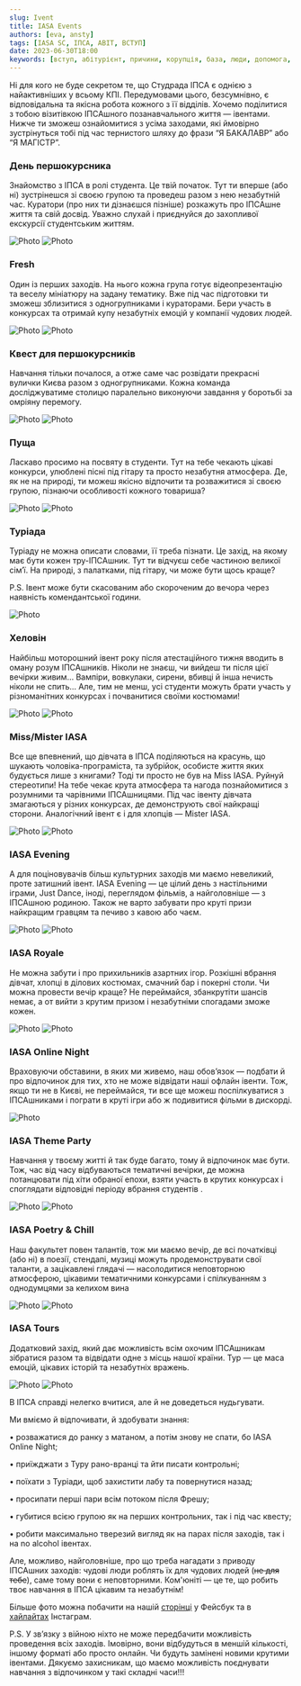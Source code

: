 ```yaml
---
slug: Ivent
title: IASA Events
authors: [eva, ansty]
tags: [IASA SC, ІПСА, ABIT, ВСТУП]
date: 2023-06-30T18:00
keywords: [вступ, абітурієнт, причини, корупція, база, люди, допомога, дедлайн, знання, Студрада, робота, можливості]
---
```


Ні для кого не буде секретом те, що Студрада ІПСА є однією з найактивніших у всьому КПІ. Передумовами цього, безсумнівно, є відповідальна та якісна робота кожного з її відділів. Хочемо поділитися з тобою візитівкою ІПСАшного позанавчального життя — івентами. Нижче ти зможеш ознайомитися з усіма заходами, які ймовірно зустрінуться тобі під час тернистого шляху до фрази “Я БАКАЛАВР” або “Я МАГІСТР”. 

### День першокурсника

Знайомство з ІПСА в ролі студента. Це твій початок. Тут ти вперше (або ні) зустрінешся зі своєю групою та проведеш разом з нею незабутній час. Куратори (про них ти дізнаєшся пізніше) розкажуть про ІПСАшне життя та свій досвід. Уважно слухай і приєднуйся до захопливої екскурсії студентським життям.

![Photo](./first1.jpg)
![Photo](./first2.jpg)

### Fresh

Один із перших заходів. На нього кожна група готує відеопрезентацію та веселу мініатюру на задану тематику. Вже під час підготовки ти зможеш зблизитися з одногрупниками і кураторами. Бери участь в конкурсах та отримай купу незабутніх емоцій у компанії чудових людей.

![Photo](./two-fresh.jpg)
![Photo](./two-fresh.jpg)

### Квест для першокурсників

Навчання тільки почалося, а отже саме час розвідати прекрасні вулички Києва разом з одногрупниками. Кожна команда досліджуватиме столицю паралельно виконуючи завдання у боротьбі за омріяну перемогу.

![Photo](./three-kvest.jpg)
![Photo](./three-kvest2.jpg)

### Пуща

Ласкаво просимо на посвяту в студенти. Тут на тебе чекають цікаві конкурси, улюблені пісні під гітару та просто незабутня атмосфера. Де, як не на природі, ти можеш якісно відпочити та розважитися зі своєю групою, пізнаючи особливості кожного товариша?

![Photo](./four-pych.jpg)
![Photo](./four-pych2.jpg)

### Туріада

Туріаду не можна описати словами, її треба пізнати. Це захід, на якому має бути кожен тру-ІПСАшник. Тут ти відчуєш себе частиною великої сім’ї. На природі, з палатками, під гітару, чи може бути щось краще?

P.S. Івент може бути скасованим або скороченим до вечора через наявність комендантської години.

![Photo](./five-tyriada.jpg)

### Хеловін 

Найбільш моторошний івент року після атестаційного тижня вводить в оману розум ІПСАшників. Ніколи не знаєш, чи вийдеш ти після цієї вечірки живим… Вампіри, вовкулаки, сирени, вбивці й інша нечисть ніколи не спить… Але, тим не менш, усі студенти можуть брати участь у різноманітних конкурсах і почванитися своїми костюмами!

![Photo](./six-helovin.jpg)
![Photo](./six-helovin2.jpg)

### Miss/Mister IASA

Все ще впевнений, що дівчата в ІПСА поділяються на красунь, що шукають чоловіка-програміста, та зубрійок, особисте життя яких будується лише з книгами? Тоді ти просто не був на Miss IASA. Руйнуй стереотипи! На тебе чекає крута атмосфера та нагода познайомитися з розумними та чарівними ІПСАшницями. Під час івенту дівчата змагаються у різних конкурсах, де демонструють свої найкращі сторони. Аналогічний івент є і для хлопців — Mister IASA.

![Photo](./seven-miss.jpg)
![Photo](./seven-mister.jpg)

### IASA Evening 

А для поціновувачів більш культурних заходів ми маємо невеликий, проте затишний івент. IASA Evening — це цілий день з настільними іграми, Just Dance, іноді, переглядом фільмів, а найголовніше — з ІПСАшною родиною. Також не варто забувати про круті призи найкращим гравцям та печиво з кавою або чаєм.

![Photo](./eight-evning.jpg)
![Photo](./eight-evning2.jpg)

### IASA Royale 

Не можна забути і про прихильників азартних ігор. Розкішні вбрання дівчат, хлопці в ділових костюмах, смачний бар і покерні столи. Чи можна провести вечір краще? Не переймайся, збанкрутіти шансів немає, а от вийти з крутим призом і незабутніми спогадами зможе кожен.

![Photo](./nine-royale.jpg)
![Photo](./nine-royale2.jpg)

### IASA Online Night

Враховуючи обставини, в яких ми живемо, наш обовʼязок — подбати й про відпочинок для тих, хто не може відвідати наші офлайн івенти. Тож, якщо ти не в Києві, не переймайся, ти все ще можеш поспілкуватися з ІПСАшниками і пограти в круті ігри або ж подивитися фільми в дискорді.

![Photo](./ten-onlinenight.jpg)

### IASA Theme Party 

Навчання у твоєму житті й так буде багато, тому й відпочинок має бути. Тож, час від часу відбуваються тематичні вечірки, де можна потанцювати під хіти обраної епохи, взяти участь в крутих конкурсах і споглядати відповідні періоду вбрання студентів .

![Photo](./eleven-theme.jpg)
![Photo](./eleven-theme2.jpg)

### IASA Poetry & Chill

Наш факультет повен талантів, тож ми маємо вечір, де всі початківці (або ні) в поезії, стендапі, музиці можуть продемонструвати свої таланти, а зацікавлені глядачі — насолодитися неповторною атмосферою, цікавими тематичними конкурсами і спілкуванням з однодумцями за келихом вина

![Photo](./poetry.jpg)
![Photo](./poetry2.jpg)

### IASA Tours

Додатковий захід, який дає можливість всім охочим ІПСАшникам зібратися разом та відвідати одне з місць нашої країни. Тур — це маса емоцій, цікавих історій та незабутніх вражень. 

![Photo](./tours.jpg)
![Photo](./tours2.jpg)

В ІПСА справді нелегко вчитися, але й не доведеться  нудьгувати. 

Ми вміємо й відпочивати, й здобувати знання: 

• розважатися до ранку з матаном, а потім знову не спати, бо IASA Online Night;

• приїжджати з Туру рано-вранці та йти писати контрольні;

• поїхати з Туріади, щоб захистити лабу та повернутися назад;

• просипати перші пари всім потоком після Фрешу;

• губитися всією групою як на перших контрольних, так і  під час квесту;

• робити максимально тверезий вигляд як на парах після заходів, так і на no alcohol івентах.

Але, можливо, найголовніше, про що треба нагадати з приводу ІПСАшних заходів: чудові люди роблять їх для чудових людей (~~не для тебе~~), саме тому вони є неповторними. Ком'юніті — це те, що робить твоє навчання в ІПСА цікавим та незабутнім!

Більше фото можна побачити на нашій [сторінці](https://www.hashtap.com/redirect?url=https%3A%2F%2Fwww.hashtap.com%2Fredirect%3Furl%3Dhttps%253A%252F%252Fwww.facebook.com%252Fstudrada.iasa%252F%26strict%3D0%26redirect_token%3D40c9b898dc06548caa6b30f07e4010a6ab2f435b29708ac856ffbc1507130188e5624379582725590d07df9da4262bc71b3faf67989f588dee344635a20a6e72&strict=0&redirect_token=8fd5ba75b077c7c1b0acb51de901eaee0c8e185adf252ea0ba249e160b1279d1624feeebb19cf7c7f69fa43b7901c317c581208fc77c1bd763371f81ac0e3810) у Фейсбук та в [хайлайтах](https://www.hashtap.com/redirect?url=https%3A%2F%2Fwww.hashtap.com%2Fredirect%3Furl%3Dhttps%253A%252F%252Fwww.instagram.com%252Fstudrada_iasa%252F%253Figshid%253D1q0npfl93sd4j%26strict%3D0%26redirect_token%3D9ff1c2ad4f5fb699bb86bce5afb96cfe98fffb141eb339b5b79d804b0ceb8fd14e4f8f91815320b01df673930fe8b85692d1c0352b3ae1f7414865b915d7b39e&strict=0&redirect_token=a4874a0673cb68c62b1c5ac53914588f1a5f574c9beef5e4543a1e5787e433cdf16feac19f09a9b23b477c8d63c620bcc7a10efd512909927ffe883c2ddd45ba) Інстаграм.

P.S. У зв’язку з війною ніхто не може передбачити можливість проведення всіх заходів. Імовірно, вони відбудуться в меншій кількості, іншому форматі або просто онлайн. Чи будуть замінені новими крутими івентами. Дякуємо захисникам, що маємо можливість поєднувати навчання з відпочинком у такі складні часи!!!


